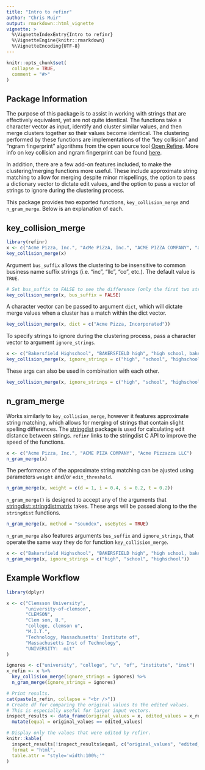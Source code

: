 ```yaml
---
title: "Intro to refinr"
author: "Chris Muir"
output: rmarkdown::html_vignette
vignette: >
  %\VignetteIndexEntry{Intro to refinr}
  %\VignetteEngine{knitr::rmarkdown}
  %\VignetteEncoding{UTF-8}
---
```


```r
knitr::opts_chunk$set(
  collapse = TRUE,
  comment = "#>"
)
```

## Package Information

The purpose of this package is to assist in working with strings that are effectively equivalent, yet are not quite identical. The functions take a character vector as input, identify and cluster similar values, and then merge clusters together so their values become identical. The clustering performed by these functions are implementations of the "key collision" and "ngram fingerprint" algorithms from the open source tool [Open Refine](http://openrefine.org/). More info on key collision and ngram fingerprint can be found [here](https://github.com/OpenRefine/OpenRefine/wiki/Clustering-In-Depth).

In addition, there are a few add-on features included, to make the clustering/merging functions more useful. These include approximate string matching to allow for merging despite minor mispellings, the option to pass a dictionary vector to dictate edit values, and the option to pass a vector of strings to ignore during the clustering process.

This package provides two exported functions, `key_collision_merge` and `n_gram_merge`. Below is an explanation of each.

## key_collision_merge

```r
library(refinr)
x <- c("Acme Pizza, Inc.", "AcMe PiZzA, Inc.", "ACME PIZZA COMPANY", "acme pizza LLC")
key_collision_merge(x)
```

Argument `bus_suffix` allows the clustering to be insensitive to common business name suffix strings (i.e. "inc", "llc", "co", etc.). The default value is `TRUE`.
```r
# Set bus_suffix to FALSE to see the difference (only the first two strings get merged).
key_collision_merge(x, bus_suffix = FALSE)
```

A character vector can be passed to argument `dict`, which will dictate merge values when a cluster has a match within the dict vector.
```r
key_collision_merge(x, dict = c("Acme Pizza, Incorporated"))
```

To specify strings to ignore during the clustering process, pass a character vector to argument `ignore_strings`.
```r
x <- c("Bakersfield Highschool", "BAKERSFIELD high", "high school, bakersfield")
key_collision_merge(x, ignore_strings = c("high", "school", "highschool"))
```

These args can also be used in combination with each other.
```r
key_collision_merge(x, ignore_strings = c("high", "school", "highschool"), dict = c("Bakersfield High School"))
```

## n_gram_merge

Works similarly to `key_collision_merge`, however it features approximate string matching, which allows for merging of strings that contain slight spelling differences. The [stringdist](https://CRAN.R-project.org/package=stringdist) package is used for calculating edit distance between strings. `refinr` links to the stringdist C API to improve the speed of the functions.
```r
x <- c("Acme Pizza, Inc.", "ACME PIZA COMPANY", "Acme Pizzazza LLC")
n_gram_merge(x)
```

The performance of the approximate string matching can be ajusted using parameters `weight` and/or `edit_threshold`.
```r
n_gram_merge(x, weight = c(d = 1, i = 0.4, s = 0.2, t = 0.2))
```

`n_gram_merge()` is designed to accept any of the arguments that [stringdist::stringdistmatrix](https://github.com/markvanderloo/stringdist/blob/master/pkg/R/stringdist.R#L207) 
takes. These args will be passed along to the the `stringdist` functions.
```r
n_gram_merge(x, method = "soundex", useBytes = TRUE)
```

`n_gram_merge` also features arguments `bus_suffix` and `ignore_strings`, that operate the same way they do for function `key_collision_merge`.
```r
x <- c("Bakersfield Highschool", "BAKERSFIELD high", "high school, bakersfield")
n_gram_merge(x, ignore_strings = c("high", "school", "highschool"))
```

## Example Workflow

```r
library(dplyr)

x <- c("Clemsson University", 
       "university-of-clemson", 
       "CLEMSON", 
       "Clem son, U.", 
       "college, clemson u", 
       "M.I.T.", 
       "Technology, Massachusetts' Institute of", 
       "Massachusetts Inst of Technology", 
       "UNIVERSITY:  mit"
)

ignores <- c("university", "college", "u", "of", "institute", "inst")
x_refin <- x %>% 
  key_collision_merge(ignore_strings = ignores) %>% 
  n_gram_merge(ignore_strings = ignores)

# Print results.
cat(paste(x_refin, collapse = "<br />"))
# Create df for comparing the original values to the edited values.
# This is especially useful for larger input vectors.
inspect_results <- data_frame(original_values = x, edited_values = x_refin) %>% 
  mutate(equal = original_values == edited_values)

# Display only the values that were edited by refinr.
knitr::kable(
  inspect_results[!inspect_results$equal, c("original_values", "edited_values")], 
  format = "html", 
  table.attr = "style='width:100%;'"
)
```
